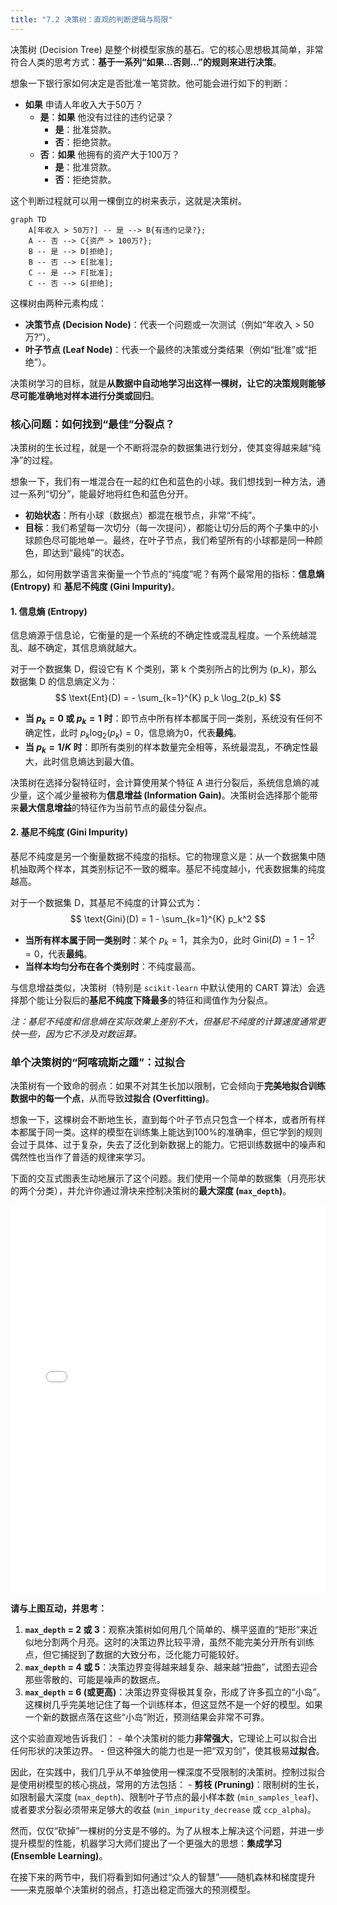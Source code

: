 ```yaml
---
title: "7.2 决策树：直观的判断逻辑与局限"
---
```


决策树 (Decision Tree) 是整个树模型家族的基石。它的核心思想极其简单，非常符合人类的思考方式：**基于一系列“如果...否则...”的规则来进行决策**。

想象一下银行家如何决定是否批准一笔贷款。他可能会进行如下的判断：

- **如果** 申请人年收入大于50万？
    - **是**：**如果** 他没有过往的违约记录？
        - **是**：批准贷款。
        - **否**：拒绝贷款。
    - **否**：**如果** 他拥有的资产大于100万？
        - **是**：批准贷款。
        - **否**：拒绝贷款。

这个判断过程就可以用一棵倒立的树来表示，这就是决策树。

```mermaid
graph TD
    A[年收入 > 50万?] -- 是 --> B{有违约记录?};
    A -- 否 --> C{资产 > 100万?};
    B -- 是 --> D[拒绝];
    B -- 否 --> E[批准];
    C -- 是 --> F[批准];
    C -- 否 --> G[拒绝];
```

这棵树由两种元素构成：

- **决策节点 (Decision Node)**：代表一个问题或一次测试（例如“年收入 > 50万?”）。
- **叶子节点 (Leaf Node)**：代表一个最终的决策或分类结果（例如“批准”或“拒绝”）。

决策树学习的目标，就是**从数据中自动地学习出这样一棵树，让它的决策规则能够尽可能准确地对样本进行分类或回归**。

### 核心问题：如何找到“最佳”分裂点？

决策树的生长过程，就是一个不断将混杂的数据集进行划分，使其变得越来越“纯净”的过程。

想象一下，我们有一堆混合在一起的红色和蓝色的小球。我们想找到一种方法，通过一系列“切分”，能最好地将红色和蓝色分开。

- **初始状态**：所有小球（数据点）都混在根节点，非常“不纯”。
- **目标**：我们希望每一次切分（每一次提问），都能让切分后的两个子集中的小球颜色尽可能地单一。最终，在叶子节点，我们希望所有的小球都是同一种颜色，即达到“最纯”的状态。

那么，如何用数学语言来衡量一个节点的“纯度”呢？有两个最常用的指标：**信息熵 (Entropy)** 和 **基尼不纯度 (Gini Impurity)**。

#### 1. 信息熵 (Entropy)

信息熵源于信息论，它衡量的是一个系统的不确定性或混乱程度。一个系统越混乱、越不确定，其信息熵就越大。

对于一个数据集 D，假设它有 K 个类别，第 k 个类别所占的比例为 \(p_k\)，那么数据集 D 的信息熵定义为：
$$
\text{Ent}(D) = - \sum_{k=1}^{K} p_k \log_2(p_k)
$$

-   **当 $p_k = 0$ 或 $p_k = 1$ 时**：即节点中所有样本都属于同一类别，系统没有任何不确定性，此时 $p_k \log_2(p_k) = 0$，信息熵为0，代表**最纯**。
-   **当 $p_k = 1/K$ 时**：即所有类别的样本数量完全相等，系统最混乱，不确定性最大，此时信息熵达到最大值。

决策树在选择分裂特征时，会计算使用某个特征 A 进行分裂后，系统信息熵的减少量，这个减少量被称为**信息增益 (Information Gain)**。决策树会选择那个能带来**最大信息增益**的特征作为当前节点的最佳分裂点。

#### 2. 基尼不纯度 (Gini Impurity)

基尼不纯度是另一个衡量数据不纯度的指标。它的物理意义是：从一个数据集中随机抽取两个样本，其类别标记不一致的概率。基尼不纯度越小，代表数据集的纯度越高。

对于一个数据集 D，其基尼不纯度的计算公式为：
$$
\text{Gini}(D) = 1 - \sum_{k=1}^{K} p_k^2
$$

-   **当所有样本属于同一类别时**：某个 $p_k=1$，其余为0，此时 $\text{Gini}(D) = 1 - 1^2 = 0$，代表**最纯**。
-   **当样本均匀分布在各个类别时**：不纯度最高。

与信息增益类似，决策树（特别是 `scikit-learn` 中默认使用的 CART 算法）会选择那个能让分裂后的**基尼不纯度下降最多**的特征和阈值作为分裂点。

*注：基尼不纯度和信息熵在实际效果上差别不大，但基尼不纯度的计算速度通常更快一些，因为它不涉及对数运算。*

### 单个决策树的“阿喀琉斯之踵”：过拟合

决策树有一个致命的弱点：如果不对其生长加以限制，它会倾向于**完美地拟合训练数据中的每一个点**，从而导致**过拟合 (Overfitting)**。

想象一下，这棵树会不断地生长，直到每个叶子节点只包含一个样本，或者所有样本都属于同一类。这样的模型在训练集上能达到100%的准确率，但它学到的规则会过于具体、过于复杂，失去了泛化到新数据上的能力。它把训练数据中的噪声和偶然性也当作了普适的规律来学习。

下面的交互式图表生动地展示了这个问题。我们使用一个简单的数据集（月亮形状的两个分类），并允许你通过滑块来控制决策树的**最大深度 (`max_depth`)**。

<iframe src="../assets/ch07/decision_tree_overfitting_moons.html" width="100%" height="620" frameborder="0"></iframe>

**请与上图互动，并思考：**

1.  **`max_depth` = 2 或 3**：观察决策树如何用几个简单的、横平竖直的“矩形”来近似地分割两个月亮。这时的决策边界比较平滑，虽然不能完美分开所有训练点，但它捕捉到了数据的大致分布，泛化能力可能较好。
2.  **`max_depth` = 4 或 5**：决策边界变得越来越复杂、越来越“扭曲”，试图去迎合那些零散的、可能是噪声的数据点。
3.  **`max_depth` = 6 (或更高)**：决策边界变得极其复杂，形成了许多孤立的“小岛”。这棵树几乎完美地记住了每一个训练样本，但这显然不是一个好的模型。如果一个新的数据点落在这些“小岛”附近，预测结果会非常不可靠。

这个实验直观地告诉我们：
- 单个决策树的能力**非常强大**，它理论上可以拟合出任何形状的决策边界。
- 但这种强大的能力也是一把“双刃剑”，使其极易**过拟合**。

因此，在实践中，我们几乎从不单独使用一棵深度不受限制的决策树。控制过拟合是使用树模型的核心挑战，常用的方法包括：
- **剪枝 (Pruning)**：限制树的生长，如限制最大深度 (`max_depth`)、限制叶子节点的最小样本数 (`min_samples_leaf`)、或者要求分裂必须带来足够大的收益 (`min_impurity_decrease` 或 `ccp_alpha`)。

然而，仅仅“砍掉”一棵树的分支是不够的。为了从根本上解决这个问题，并进一步提升模型的性能，机器学习大师们提出了一个更强大的思想：**集成学习 (Ensemble Learning)**。

在接下来的两节中，我们将看到如何通过“众人的智慧”——随机森林和梯度提升——来克服单个决策树的弱点，打造出稳定而强大的预测模型。
